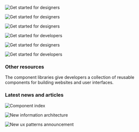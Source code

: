 

<FeatureCard
    color="dark"
    href="/designing/get-started"
    subTitle="Start"
    title="Designing"
    actionIcon="arrowRight"
    className="homepage-feature"
    >

<ArtDirection>

![Get started for designers](./homepage/images/getting-started-designers-mobile.png)

![Get started for designers](./homepage/images/getting-started-designers-tablet.png)

![Get started for designers](./homepage/images/getting-started-designers.png)

</ArtDirection>

</FeatureCard>

<FeatureCard
    color="dark"
    href="/developing/get-started"
    subTitle="Start"
    title="Developing"
    actionIcon="arrowRight"
    className="homepage-feature"
    >

<ArtDirection>

![Get started for developers](./homepage/images/getting-started-developers-mobile.png)

![Get started for designers](./homepage/images/getting-started-developers-tablet.png)

![Get started for developers](./homepage/images/getting-started-developers.png)

</ArtDirection>

</FeatureCard>

### Other resources

The component libraries give developers a collection of reusable components for
building websites and user interfaces.

<Row className="resource-card-group">
<Column colLg={4} colMd={4} noGutterSm>
  <ResourceCard
    color="dark"
    subTitle="Sketch kits"
    href="/designing/kits/sketch"
    >
      <MdxIcon name="sketch" />
  </ResourceCard>
</Column>
<Column colLg={4} colMd={4} noGutterSm>
  <ResourceCard
    color="dark"
    subTitle="Carbon React components"
    href="https://github.com/carbon-design-system/carbon/tree/master/packages/react"
    >

<MdxIcon name="github" color="inverse" />

  </ResourceCard>
</Column>
<Column colLg={4} colMd={4} noGutterSm>
  <ResourceCard
    color="dark"
    subTitle="Carbon Angular components"
    href="https://github.com/IBM/carbon-components-angular"
    >

<MdxIcon name="github" color="inverse" />

  </ResourceCard>
</Column>
<Column colLg={4} colMd={4}  noGutterSm>
  <ResourceCard
    color="dark"
    subTitle="Carbon Vanilla components"
    href="https://github.com/carbon-design-system/carbon/tree/master/packages/components"
    >

<MdxIcon name="github" color="inverse" />

  </ResourceCard>
</Column>
<Column colLg={4} colMd={4} noGutterSm>
  <ResourceCard
    color="dark"
    subTitle="Carbon Vue components"
    href="https://github.com/carbon-design-system/carbon-components-vue"
    >

<MdxIcon name="github" color="inverse" />

  </ResourceCard>
</Column>
</Row>

### Latest news and articles

<Row>
<Column colLg={4} colMd={4} noGutterMdLeft>
<ArticleCard
    color="dark"
    title="Sharing components across teams"
    author="Anna Gonzales"
    date="September 23, 2020"
    href="https://medium.com/carbondesign/sharing-components-across-teams-b2335681c4aa "
    >

![Component index](./homepage/images/component_index.png)

</ArticleCard>
</Column>
<Column colLg={4} colMd={4} noGutterMdLeft>

<ArticleCard
    color="dark"
    title="Carbon’s new information architecture"
    author="Jan Child"
    date="August 31, 2020"
    href="https://medium.com/carbondesign/carbons-new-information-architecture-531c52207205"
    >

![New information architecture](/whats-happening/news-and-articles/images/new_IA.png)

</ArticleCard>
</Column>
<Column colLg={4} colMd={4} noGutterMdLeft>
<ArticleCard
    color="dark"
    title="Seven new UX patterns for Carbon"
    author="Jan Child"
    date="January 9, 2020"
    href="https://medium.com/carbondesign/seven-new-ux-patterns-for-carbon-f4a18c20c535"
    >

![New ux patterns announcement](whats-happening/news-and-articles/images/patterns_announcement.png)

</ArticleCard>
</Column>

</Row>

